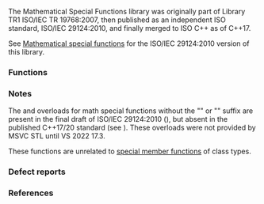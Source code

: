 {{title|Mathematical special functions {{mark since c++17}}}}
{{cpp/numeric/special_functions/navbar}}

The Mathematical Special Functions library was originally part of Library TR1 ISO/IEC TR 19768:2007, then published as an independent ISO standard, ISO/IEC 29124:2010, and finally merged to ISO C++ as of C++17.

See [[cpp/experimental/special functions|Mathematical special functions]] for the ISO/IEC 29124:2010 version of this library.

===Functions===
{{dsc begin}}
{{dsc header|cmath}}
{{dsc inc|cpp/numeric/special_functions/dsc assoc_laguerre}}
{{dsc inc|cpp/numeric/special_functions/dsc assoc_legendre}}
{{dsc inc|cpp/numeric/special_functions/dsc beta}}
{{dsc inc|cpp/numeric/special_functions/dsc comp_ellint_1}}
{{dsc inc|cpp/numeric/special_functions/dsc comp_ellint_2}}
{{dsc inc|cpp/numeric/special_functions/dsc comp_ellint_3}}
{{dsc inc|cpp/numeric/special_functions/dsc cyl_bessel_i}}
{{dsc inc|cpp/numeric/special_functions/dsc cyl_bessel_j}}
{{dsc inc|cpp/numeric/special_functions/dsc cyl_bessel_k}}
{{dsc inc|cpp/numeric/special_functions/dsc cyl_neumann}}
{{dsc inc|cpp/numeric/special_functions/dsc ellint_1}}
{{dsc inc|cpp/numeric/special_functions/dsc ellint_2}}
{{dsc inc|cpp/numeric/special_functions/dsc ellint_3}}
{{dsc inc|cpp/numeric/special_functions/dsc expint}}
{{dsc inc|cpp/numeric/special_functions/dsc hermite}}
{{dsc inc|cpp/numeric/special_functions/dsc legendre}}
{{dsc inc|cpp/numeric/special_functions/dsc laguerre}}
{{dsc inc|cpp/numeric/special_functions/dsc riemann_zeta}}
{{dsc inc|cpp/numeric/special_functions/dsc sph_bessel}}
{{dsc inc|cpp/numeric/special_functions/dsc sph_legendre}}
{{dsc inc|cpp/numeric/special_functions/dsc sph_neumann}}
{{dsc end}}

===Notes===
The {{c/core|float}} and {{c/core|long double}} overloads for math special functions without the "{{tt|f}}" or "{{tt|l}}" suffix are present in the final draft of ISO/IEC 29124:2010 ({{wg21|N3060}}), but absent in the published C++17/20 standard (see {{lwg|3234}}). These overloads were not provided by MSVC STL until VS 2022 17.3.

These functions are unrelated to [[cpp/language/member functions#Special member functions|special member functions]] of class types.

{{feature test macro|__cpp_lib_math_special_functions|std=C++17|value=201603L|[[#Top|Mathematical special functions]]}}

===Defect reports===
{{dr list begin}}
{{dr list item|wg=lwg|dr=3234|paper=P1467R9|std=C++17|before=additional overloads for math special functions were missing|after=these overloads are required}}
{{dr list end}}

===References===
{{ref std c++23}}
{{ref std|section=28.7.6|title=Mathematical special functions|id=sf.cmath}}
{{ref std end}}
{{ref std c++20}}
{{ref std|section=26.8.6|title=Mathematical special functions|id=sf.cmath}}
{{ref std end}}
{{ref std c++17}}
{{ref std|section=29.9.5|title=Mathematical special functions|id=sf.cmath}}
{{ref std end}}

{{langlinks|es|ja|ru|zh}}